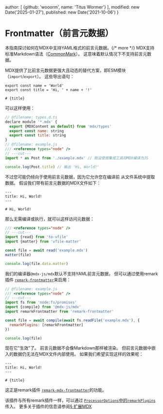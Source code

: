   author: [
    {github: 'wooorm', name: 'Titus Wormer'}
  ],
  modified: new Date('2025-01-27'),
  published: new Date('2021-10-06')
}

# Frontmatter（前言元数据）

本指南探讨如何在MDX中支持YAML格式的前言元数据。{/* more */}
MDX支持标准Markdown语法（[CommonMark][]）。
这意味着默认情况下不支持前言元数据。

MDX提供了比前言元数据更强大且动态的替代方案，即ESM模块
（`import`/`export`）。
这些导出语句：

```mdx path="example.mdx"
export const name = 'World'
export const title = 'Hi, ' + name + '!'

# {title}
```

可以这样使用：

```js twoslash path="example.js"
// @filename: types.d.ts
declare module '*.mdx' {
  export {MDXContent as default} from 'mdx/types'
  export const name: string
  export const title: string
}
// @filename: example.js
/// <reference types="node" />
// ---cut---
import * as Post from './example.mdx' // 假设使用集成工具将MDX编译为JS

console.log(Post.title) // 输出 'Hi, World!'
```

不过您可能仍倾向于使用前言元数据，因为它允许您在编译前
从文件系统中提取数据。
假设我们带有前言元数据的MDX文件如下：

```mdx path="example.mdx"
---
title: Hi, World!
---

# Hi, World!
```

那么无需编译或执行，就可以这样访问元数据：

```js twoslash path="example.js"
/// <reference types="node" />
// ---cut---
import {read} from 'to-vfile'
import {matter} from 'vfile-matter'

const file = await read('example.mdx')
matter(file)

console.log(file.data.matter)
```

我们的编译器`@mdx-js/mdx`默认不支持YAML前言元数据，
但可以通过使用remark插件
[`remark-frontmatter`][remark-frontmatter]来启用：

```js twoslash path="example.js"
// @filename: example.js
/// <reference types="node" />
// ---cut---
import fs from 'node:fs/promises'
import {compile} from '@mdx-js/mdx'
import remarkFrontmatter from 'remark-frontmatter'

const file = await compile(await fs.readFile('example.mdx'), {
  remarkPlugins: [remarkFrontmatter]
})

console.log(file)
```

现在它"生效"了。
前言元数据不会像Markdown那样被渲染。
但前言元数据中嵌入的数据仍无法在MDX文件内部使用。
如果我们希望实现这样的效果呢：

```mdx path="example.mdx"
---
title: Hi, World!
---

# {title}
```

这正是remark插件
[`remark-mdx-frontmatter`][remark-mdx-frontmatter]的功能。

该插件与所有remark插件一样，可以通过
[`ProcessorOptions`中的`remarkPlugins`][processor-options]传入。
更多关于插件的信息请参阅[§ 扩展MDX][extend]

[commonmark]: https://spec.commonmark.org/current/

[extend]: /docs/extending-mdx/

[processor-options]: /packages/mdx/#processoroptions

[remark-frontmatter]: https://github.com/remarkjs/remark-frontmatter

[remark-mdx-frontmatter]: https://github.com/remcohaszing/remark-mdx-frontmatter